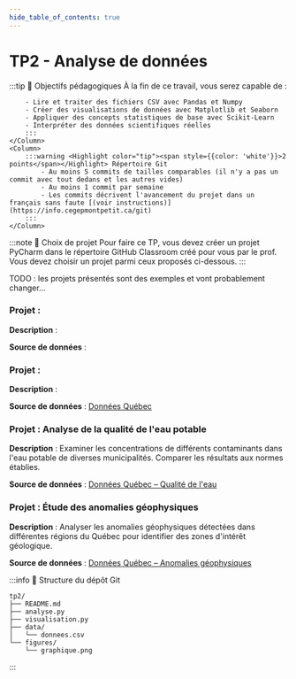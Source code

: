```yaml
---
hide_table_of_contents: true
---
```


# TP2 - Analyse de données

<Row>
    <Column>
        :::tip 🎯 Objectifs pédagogiques
        À la fin de ce travail, vous serez capable de :

        - Lire et traiter des fichiers CSV avec Pandas et Numpy
        - Créer des visualisations de données avec Matplotlib et Seaborn
        - Appliquer des concepts statistiques de base avec Scikit-Learn
        - Interpréter des données scientifiques réelles
        :::
    </Column>
    <Column>
        :::warning <Highlight color="tip"><span style={{color: 'white'}}>2 points</span></Highlight> Répertoire Git
            - Au moins 5 commits de tailles comparables (il n'y a pas un commit avec tout dedans et les autres vides)
            - Au moins 1 commit par semaine
            - Les commits décrivent l'avancement du projet dans un français sans faute [(voir instructions)](https://info.cegepmontpetit.ca/git)
        :::
    </Column>
</Row>

:::note 📝 Choix de projet
    Pour faire ce TP, vous devez créer un projet PyCharm dans le répertoire GitHub Classroom créé pour vous par le prof.\
    Vous devez choisir un projet parmi ceux proposés ci-dessous.
:::

TODO : les projets présentés sont des exemples et vont probablement changer...

<Tabs>

<TabItem value="Bioinformatique" label="Bioinformatique">

### Projet :

**Description** :

**Source de données** :

</TabItem>

<TabItem value="Physique" label="Physique">

### Projet :

**Description** :

**Source de données** : [Données Québec](https://www.donneesquebec.ca/recherche/dataset?groups=environnement-ressources-naturelles-energie&q=&sort=metadata_created+desc&extras_organisation_principale=)

</TabItem>

<TabItem value="Chimie" label="Chimie">

### Projet : Analyse de la qualité de l'eau potable

**Description** : Examiner les concentrations de différents contaminants dans l'eau potable de diverses municipalités. Comparer les résultats aux normes établies.

**Source de données** : [Données Québec – Qualité de l'eau](https://www.donneesquebec.ca/recherche/dataset?q=qualit%C3%A9+de+l%27eau)

</TabItem>

<TabItem value="Géologie" label="Géologie">

### Projet : Étude des anomalies géophysiques

**Description** : Analyser les anomalies géophysiques détectées dans différentes régions du Québec pour identifier des zones d'intérêt géologique.

**Source de données** : [Données Québec – Anomalies géophysiques](https://www.donneesquebec.ca/recherche/dataset?q=anomalies+g%C3%A9ophysiques)

</TabItem>

</Tabs>

:::info 📂 Structure du dépôt Git

```
tp2/
├── README.md
├── analyse.py
├── visualisation.py
├── data/
│   └── donnees.csv
└── figures/
    └── graphique.png
```
:::
